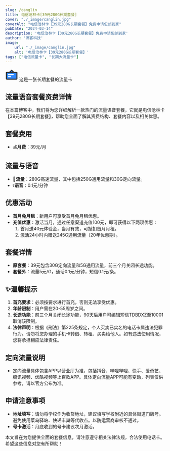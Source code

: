 ```yaml
---
slug: /canglin
title: 电信沧林卡[39元280G长期套餐]
cover: "./_image/canglin.jpg"
coverAlt: "电信沧林卡【39元280G长期套餐】免费申请包邮到家"
pubDate: "2024-03-14"
description: '电信沧林卡【39元280G长期套餐】免费申请包邮到家'
author: '流客科技'
image:
    url: "./_image/canglin.jpg"
    alt: '电信沧林卡【39元280G长期套餐】'
tags: ["电信流量卡", "长期大流量卡"]
---
```


<div class="bg-yellow-500 rounded-lg p-1 text-xl flex justify-start items-center pl-5 gap-3 my-5">
    <svg width="40" height="40" viewBox="0 0 48 48" fill="none" xmlns="http://www.w3.org/2000/svg"><rect x="4" y="15" width="40" height="26" rx="2" fill="#2F88FF" stroke="#333" stroke-width="4" stroke-linejoin="round"/><path d="M24 7L16 15H32L24 7Z" fill="#2F88FF" stroke="#333" stroke-width="4" stroke-linecap="round" stroke-linejoin="round"/><path d="M12 24H30" stroke="#FFF" stroke-width="4" stroke-linecap="round" stroke-linejoin="round"/><path d="M12 32H20" stroke="#FFF" stroke-width="4" stroke-linecap="round" stroke-linejoin="round"/></svg>
    <span>这是一张长期套餐的流量卡</span>
</div>


## 流量语音套餐资费详情

在本篇博客中，我们将为您详细解析一款热门的流量语音套餐，它就是电信沧林卡【39元280G长期套餐】，帮助您全面了解其资费结构、套餐内容以及相关优惠。

## 套餐费用

- 💰**月费**：39元/月

## 流量与语音

- 🚀**流量**：280G高速流量，其中包括250G通用流量和30G定向流量。
- 📞**语音**：0.1元/分钟

## 优惠活动

- **首月免月租**：新用户可享受首月免月租优惠。
- **充值优惠**：激活当月，通过任意渠道充值100元，即可获得以下两项优惠：
  1. 首月送40元体验金，当月有效，可抵扣首月月租。
  2. 激活24小时内赠送245G通用流量（20年优惠期）。

## 套餐详情

- **原套餐**：39元包含30G定向流量和5G通用流量，前三个月关闭长途功能。
- **套餐外**：流量5元/G，通话0.1元/分钟，短信0.1元/条。

## ✨温馨提示

1. **首充要求**：必须按要求进行首充，否则无法享受优惠。
2. **年龄限制**：用户需在20-55周岁之间。
3. **长途功能**：前三个月关闭长途功能，90天后用户可编辑短信TDBDXZ至10001取消该限制。
4. **法律声明**：根据《刑法》第225条规定，个人买卖已实名的电话卡属违法犯罪行为。请勿将您办理的手机卡转借、转租、买卖给他人。如有违法使用情况，您将承担相应法律责任。

## 定向流量说明

- 定向流量具体包含APP以营业厅为准，包括抖音、哔哩哔哩、快手、爱奇艺、腾讯视频、优酷视频等上百款APP。具体定向流量APP可能有变动，列表仅供参考，请以官方公布为准。

## 申请注意事项

- **地址填写**：请勿将学校作为收货地址，建议填写学校附近的具体街道门牌号。避免使用菜鸟驿站、快递丰巢等代收点。以防运营商审核不通过。
- **号卡激活**：月底收到的号卡建议次月激活。

本文旨在为您提供全面的套餐信息，请注意遵守相关法律法规，合法使用电话卡。希望这些信息对您有所帮助！
